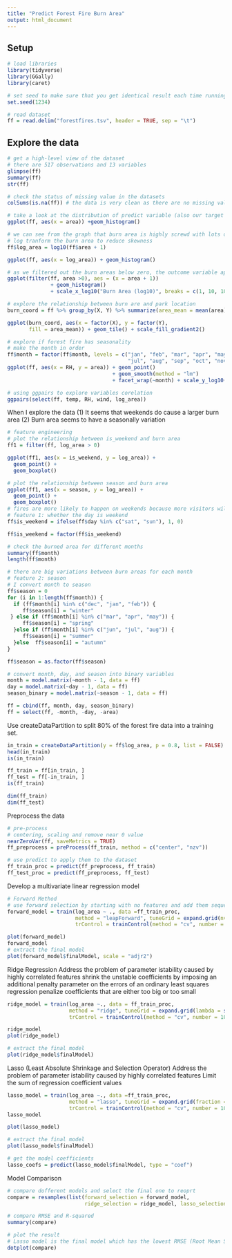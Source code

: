 ```yaml
---
title: "Predict Forest Fire Burn Area"
output: html_document
---
```


## Setup
```r
# load libraries
library(tidyverse)
library(GGally)
library(caret)

# set seed to make sure that you get identical result each time running the code
set.seed(1234)

# read dataset
ff = read.delim("forestfires.tsv", header = TRUE, sep = "\t")

```
## Explore the data
```r
# get a high-level view of the dataset
# there are 517 observations and 13 variables
glimpse(ff)
summary(ff)
str(ff)

# check the status of missing value in the datasets
colSums(is.na(ff)) # the data is very clean as there are no missing values

# take a look at the distribution of predict variable (also our target variable: the burned area)
ggplot(ff, aes(x = area)) +geom_histogram()

# we can see from the graph that burn area is highly screwd with lots of 0 values
# log tranform the burn area to reduce skewness
ff$log_area = log10(ff$area + 1)

ggplot(ff, aes(x = log_area)) + geom_histogram()

# as we filtered out the burn areas below zero, the outcome variable appeared to be more normally distributed
ggplot(filter(ff, area >0), aes = (x = area + 1))
              + geom_histogram() 
              + scale_x_log10("Burn Area (log10)", breaks = c(1, 10, 100, 1000))

# explore the relationship between burn are and park location
burn_coord = ff %>% group_by(X, Y) %>% summarize(area_mean = mean(area))

ggplot(burn_coord, aes(x = factor(X), y = factor(Y),
       fill = area_mean)) + geom_tile() + scale_fill_gradient2()

# explore if forest fire has seasonality
# make the month in order
ff$month = factor(ff$month, levels = c("jan", "feb", "mar", "apr", "may", "jun", 
                                       "jul", "aug", "sep", "oct", "nov", "dec"))
ggplot(ff, aes(x = RH, y = area)) + geom_point() 
                                  + geom_smooth(method = "lm")
                                  + facet_wrap(~month) + scale_y_log10()

# using ggpairs to explore variables corelation
ggpairs(select(ff, temp, RH, wind, log_area))
```

When I explore the data
(1) It seems that weekends do cause a larger burn area
(2) Burn area seems to have a seasonally variation 
```r
# feature engineering
# plot the relationship between is_weekend and burn area
ff1 = filter(ff, log_area > 0)

ggplot(ff1, aes(x = is_weekend, y = log_area)) +
  geom_point() +
  geom_boxplot()

# plot the relationship between season and burn area
ggplot(ff1, aes(x = season, y = log_area)) +
  geom_point() +
  geom_boxplot()
# fires are more likely to happen on weekends because more visitors will come
# feature 1: whether the day is weekend
ff$is_weekend = ifelse(ff$day %in% c("sat", "sun"), 1, 0)

ff$is_weekend = factor(ff$is_weekend)

# check the burned area for different months
summary(ff$month)
length(ff$month)

# there are big variations between burn areas for each month
# feature 2: season
# I convert month to season
ff$season = 0
for (i in 1:length(ff$month)) {
  if (ff$month[i] %in% c("dec", "jan", "feb")) {
     ff$season[i] = "winter"  
 } else if (ff$month[i] %in% c("mar", "apr", "may")) {
     ff$season[i] = "spring" 
  }else if (ff$month[i] %in% c("jun", "jul", "aug")) {
     ff$season[i] = "summer"   
  }else  ff$season[i] = "autumn"
}

ff$season = as.factor(ff$season)

# convert month, day, and season into binary variables
month = model.matrix(~month - 1, data = ff)
day = model.matrix(~day - 1, data = ff)
season_binary = model.matrix(~season - 1, data = ff)

ff = cbind(ff, month, day, season_binary)
ff = select(ff, -month, -day, -area)

```

Use createDataPartition to split 80% of the forest fire data into a training set.
```r
in_train = createDataPartition(y = ff$log_area, p = 0.8, list = FALSE)
head(in_train)
is(in_train)

ff_train = ff[in_train, ]
ff_test = ff[-in_train, ]
is(ff_train)

dim(ff_train)
dim(ff_test)
```

Preprocess the data 
```r
# pre-process
# centering, scaling and remove near 0 value
nearZeroVar(ff, saveMetrics = TRUE)
ff_preprocess = preProcess(ff_train, method = c("center", "nzv"))

# use predict to apply them to the dataset
ff_train_proc = predict(ff_preprocess, ff_train)
ff_test_proc = predict(ff_preprocess, ff_test)

```

Develop a multivariate linear regression model 
```r
# Forward Method
# use forward selection by starting with no features and add them sequentially based on a model performance characteristic
forward_model = train(log_area ~ ., data =ff_train_proc,
                      method = "leapForward", tuneGrid = expand.grid(nvmax = 1:10), 
                      trControl = trainControl(method = "cv", number = 10))

plot(forward_model)
forward_model
# extract the final model
plot(forward_model$finalModel, scale = "adjr2")

```
Ridge Regression
Address the problem of parameter istability caused by highly correlated features
shrink the unstable coefficients by imposing an additional penalty parameter on the errors of an ordinary least squares regression
penalize coefficients that are either too big or too small
```r
ridge_model = train(log_area ~., data = ff_train_proc,
                    method = "ridge", tuneGrid = expand.grid(lambda = seq(0, 1, 0.05)),
                    trControl = trainControl(method = "cv", number = 10))

ridge_model
plot(ridge_model)

# extract the final model
plot(ridge_model$finalModel)

```

Lasso (Least Absolute Shrinkage and Selection Operator)
Address the problem of parameter istability caused by highly correlated features
Limit the sum of regression coefficient values
```r
lasso_model = train(log_area ~., data =ff_train_proc,
                    method = "lasso", tuneGrid = expand.grid(fraction = seq(0, 1, 0.5)),
                    trControl = trainControl(method = "cv", number = 10))
lasso_model

plot(lasso_model)

# extract the final model
plot(lasso_model$finalModel)

# get the model coefficients
lasso_coefs = predict(lasso_model$finalModel, type = "coef")
```
Model Comparison
```r
# compare dofferent models and select the final one to reoprt
compare = resamples(list(forward_selection = forward_model, 
                         ridge_selection = ridge_model, lasso_selection = lasso_model))

# compare RMSE and R-squared
summary(compare)

# plot the result
# Lasso model is the final model which has the lowest RMSE (Root Mean Square Error) of 0.6113552
dotplot(compare)

```

